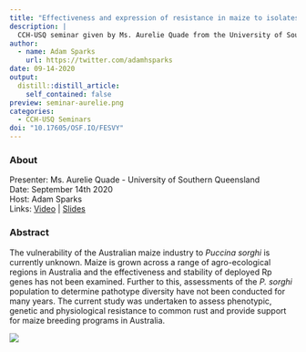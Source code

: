 ```yaml
---
title: "Effectiveness and expression of resistance in maize to isolates of Puccinia sorghi from Eastern Australia"
description: |
  CCH-USQ seminar given by Ms. Aurelie Quade from the University of Southern Queensland. The vulnerability of the Australian maize industry to Puccina sorghi is currently unknown. Maize is grown across a range of agro-ecological regions in Australia and the effectiveness and stability of deployed Rp genes has not been examined. 
author:
  - name: Adam Sparks
    url: https://twitter.com/adamhsparks
date: 09-14-2020
output:
  distill::distill_article:
    self_contained: false
preview: seminar-aurelie.png
categories:
  - CCH-USQ Seminars
doi: "10.17605/OSF.IO/FESVY"
---
```


### About

Presenter: Ms. Aurelie Quade - University of Southern Queensland \
Date: September 14th 2020 \
Host: Adam Sparks\
Links: [Video](https://youtu.be/gYfPN4pNZjM) \| [Slides](https://doi.org/10.17605/OSF.IO/FESVY)

### Abstract

The vulnerability of the Australian maize industry to _Puccina sorghi_ is currently unknown.
Maize is grown across a range of agro-ecological regions in Australia and the effectiveness and stability of deployed Rp genes has not been examined.
Further to this, assessments of the _P. sorghi_ population to determine pathotype diversity have not been conducted for many years.
The current study was undertaken to assess phenotypic, genetic and physiological resistance to common rust and provide support for maize breeding programs in Australia.

![](seminar-aurelie.png)
